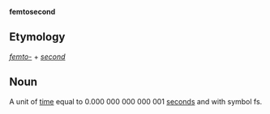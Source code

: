 '''femtosecond'''

==Etymology==

''[[femto-]]'' + ''[[second]]''

==Noun==

A unit of [[time]] equal to 0.000&nbsp;000&nbsp;000&nbsp;000&nbsp;001 [[second]]s and with symbol fs.